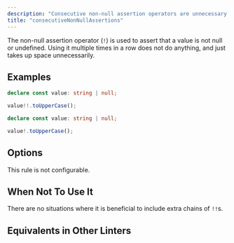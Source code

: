 ```yaml
---
description: "Consecutive non-null assertion operators are unnecessary."
title: "consecutiveNonNullAssertions"
---
```



<RuleSummary plugin="ts" rule="consecutiveNonNullAssertions" />

The non-null assertion operator (`!`) is used to assert that a value is not null or undefined.
Using it multiple times in a row does not do anything, and just takes up space unnecessarily.

## Examples

<Tabs>
<TabItem label="❌ Incorrect">

```ts
declare const value: string | null;

value!!.toUpperCase();
```

</TabItem>
<TabItem label="✅ Correct">

```ts
declare const value: string | null;

value!.toUpperCase();
```

</TabItem>
</Tabs>

## Options

This rule is not configurable.

## When Not To Use It

There are no situations where it is beneficial to include extra chains of `!!`s.

## Equivalents in Other Linters

<RuleEquivalentsTable pluginId="ts" ruleId="consecutiveNonNullAssertions" />
